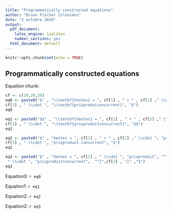 ```yaml
---
title: "Programmatically constructed equations"
author: "Bruno Fischer Colonimos"
date: "2 octobre 2016"
output:
  pdf_document:
    latex_engine: lualatex
    number_sections: yes
  html_document: default
---
```


```r
knitr::opts_chunk$set(echo = TRUE)
```

## Programmatically constructed equations

Equation chunk:
```r
cf <- c(10,20,30)
eq0 <- paste0("$" , "\\textbf{Ventes} = ", cf[1] , " + " , cf[2] ," \\cdot ", "\\textbf{prixproduit}", " + " ,
cf[3] , " \\cdot ", "\\textbf{prixproduiconcurrent}", "$")
eq0

eq1 <- paste0("$$" , "\\textbf{Ventes} = ", cf[1] , " + " , cf[2] ," \\cdot", "\\textbf{prixproduit}", " + " ,
cf[3] , " \\cdot ", "\\textbf{prixproduitconcurrent}", "$$")
eq1

eq2 <- paste0("$" , "Ventes = ", cf[1] , " + " , cf[2] ," \\cdot ", "prixproduit", " + " ,
cf[3] , " \\cdot ", "prixproduit.concurrent", "$")
eq2

eq3 <- paste0("$" , "Ventes = ", cf[1] , " \\cdot ", "prixproduit", "^{", cf[2] , "}" ,
 " \\cdot ", "prixproduitconcurrent",  "^{",cf[3] , "}" ,"$")
eq3

```

Equation0: `r eq0`

Equation1: `r eq1`

Equation2: `r eq2`

Equation2: `r eq3`
